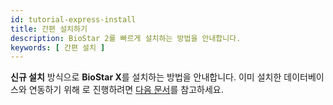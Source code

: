 ```yaml
---
id: tutorial-express-install
title: 간편 설치하기
description: BioStar 2를 빠르게 설치하는 방법을 안내합니다.
keywords: [ 간편 설치 ]
---
```


**신규 설치** 방식으로 **BioStar X**를 설치하는 방법을 안내합니다. 이미 설치한 데이터베이스와 연동하기 위해 <Cmd code='biostar2.install.customInstall' />로 진행하려면 [다음 문서](tutorial-custom-install)를 참고하세요.


<InstallStep />